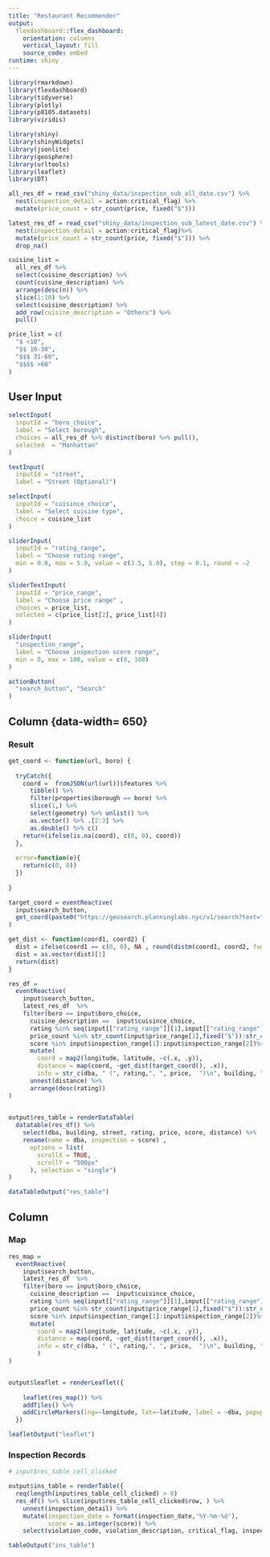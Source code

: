 ```yaml
---
title: "Restaurant Recommender"
output: 
  flexdashboard::flex_dashboard:
    orientation: columns
    vertical_layout: fill
    source_code: embed
runtime: shiny
---
```


```r
library(rmarkdown)
library(flexdashboard)
library(tidyverse)
library(plotly)
library(p8105.datasets)
library(viridis)

library(shiny)
library(shinyWidgets)
library(jsonlite)
library(geosphere)
library(urltools)
library(leaflet)
library(DT)

```

```r

all_res_df = read_csv("shiny_data/inspection_sub_all_date.csv") %>%
  nest(inspection_detail = action:critical_flag) %>% 
  mutate(price_count = str_count(price, fixed("$")))

latest_res_df = read_csv("shiny_data/inspection_sub_latest_date.csv") %>%
  nest(inspection_detail = action:critical_flag)%>% 
  mutate(price_count = str_count(price, fixed("$"))) %>% 
  drop_na()

cuisine_list = 
  all_res_df %>% 
  select(cuisine_description) %>% 
  count(cuisine_description) %>% 
  arrange(desc(n)) %>% 
  slice(1:10) %>% 
  select(cuisine_description) %>% 
  add_row(cuisine_description = "Others") %>%
  pull()

price_list = c(
  "$ <10",
  "$$ 10-30",
  "$$$ 31-60",
  "$$$$ >60"
)

```

User Input {.sidebar data-width=300}
-----------------------------------------------------------------------

```r
selectInput(
  inputId = "boro_choice",
  label = "Select borough",
  choices = all_res_df %>% distinct(boro) %>% pull(), 
  selected  = "Manhattan"
)

textInput(
  inputId = "street", 
  label = "Street (Optional)")

selectInput(
  inputId = "cuisince_choice",
  label = "Select cuisine type", 
  choice = cuisine_list
)

sliderInput(
  inputId = "rating_range",
  label = "Choose rating range",
  min = 0.0, max = 5.0, value = c(3.5, 5.0), step = 0.1, round = -2
)

sliderTextInput(
  inputId = "price_range",
  label = "Choose price range" , 
  choices = price_list, 
  selected = c(price_list[2], price_list[4])
)

sliderInput(
  "inspection_range",
  label = "Choose inspection score range",
  min = 0, max = 100, value = c(0, 100)
)

actionButton(
  "search_button", "Search"
)
```

Column {data-width= 650}
-----------------------------------------------------------------------

### Result

```r
get_coord <- function(url, boro) {
  
  tryCatch({
    coord =  fromJSON(url(url))$features %>% 
      tibble() %>% 
      filter(properties$borough == boro) %>% 
      slice(1,) %>% 
      select(geometry) %>% unlist() %>% 
      as.vector() %>% .[2:3] %>% 
      as.double() %>% c()
    return(ifelse(is.na(coord), c(0, 0), coord))
  }, 
  
  error=function(e){
    return(c(0, 0))
  })
  
}

target_coord = eventReactive(
  input$search_button, 
  get_coord(paste0("https://geosearch.planninglabs.nyc/v1/search?text=", url_encode(input$street)), input$boro_choice)
)

get_dist <- function(coord1, coord2) {
  dist = ifelse(coord1 == c(0, 0), NA , round(distm(coord1, coord2, fun = distHaversine)[,1]/1609, digits = 1)[1])
  dist = as.vector(dist)[1]
  return(dist)
}

res_df = 
  eventReactive(
    input$search_button,
    latest_res_df  %>% 
    filter(boro == input$boro_choice, 
      cuisine_description ==  input$cuisince_choice, 
      rating %in% seq(input[["rating_range"]][1],input[["rating_range"]][2],0.1),
      price_count %in% str_count(input$price_range[1],fixed("$")):str_count(input$price_range[2], fixed("$")), 
      score %in% input$inspection_range[1]:input$inspection_range[2])%>% 
      mutate(
        coord = map2(longitude, latitude, ~c(.x, .y)), 
        distance = map(coord, ~get_dist(target_coord(), .x)), 
        info = str_c(dba, " (", rating,", ", price,  ")\n", building, " ", street)) %>% 
      unnest(distance) %>% 
      arrange(desc(rating))
)
 

output$res_table = renderDataTable(
  datatable(res_df() %>%
    select(dba, building, street, rating, price, score, distance) %>% 
    rename(name = dba, inspection = score) ,
      options = list(
        scrollX = TRUE,
        scrollY = "500px"
      ), selection = "single")
)

dataTableOutput("res_table")

```

Column {data-width=400}
-----------------------------------------------------------------------

### Map

```r
res_map =
  eventReactive(
    input$search_button,
    latest_res_df  %>%
    filter(boro == input$boro_choice,
      cuisine_description ==  input$cuisince_choice,
      rating %in% seq(input[["rating_range"]][1],input[["rating_range"]][2],0.1),
      price_count %in% str_count(input$price_range[1],fixed("$")):str_count(input$price_range[2], fixed("$")),
      score %in% input$inspection_range[1]:input$inspection_range[2])%>%
      mutate(
        coord = map2(longitude, latitude, ~c(.x, .y)),
        distance = map(coord, ~get_dist(target_coord(), .x)),
        info = str_c(dba, " (", rating,", ", price,  ")\n", building, " ", street)
        )
)


output$leaflet = renderLeaflet({
 
    leaflet(res_map()) %>%
    addTiles() %>% 
    addCircleMarkers(lng=~longitude, lat=~latitude, label = ~dba, popup=~ info, radius = 3, color = "red", fillOpacity = ~rating)
  })

leafletOutput("leaflet")

```

### Inspection Records

```r
# input$res_table_cell_clicked

output$ins_table = renderTable({
  req(length(input$res_table_cell_clicked) > 0)
  res_df() %>% slice(input$res_table_cell_clicked$row, ) %>% 
    unnest(inspection_detail) %>% 
    mutate(inspection_date = format(inspection_date,'%Y-%m-%d'), 
           score = as.integer(score)) %>% 
    select(violation_code, violation_description, critical_flag, inspection_date, inspection_type, score, grade)}, width = "10%")

tableOutput("ins_table")

```